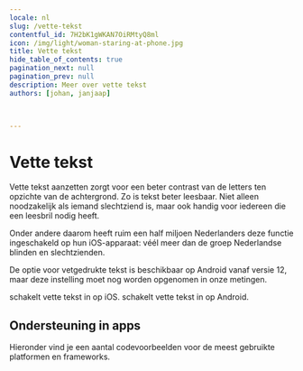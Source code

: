 ```yaml
---
locale: nl
slug: /vette-tekst
contentful_id: 7H2bK1gWKAN7OiRMtyQ8ml
icon: /img/light/woman-staring-at-phone.jpg
title: Vette tekst
hide_table_of_contents: true
pagination_next: null
pagination_prev: null
description: Meer over vette tekst
authors: [johan, janjaap]


	
---
```


# Vette tekst

Vette tekst aanzetten zorgt voor een beter contrast van de letters ten opzichte van de achtergrond. Zo is tekst beter leesbaar. Niet alleen noodzakelijk als iemand slechtziend is, maar ook handig voor iedereen die een leesbril nodig heeft.

Onder andere daarom heeft ruim een half miljoen Nederlanders deze functie ingeschakeld op hun iOS-apparaat: véél meer dan de groep Nederlandse blinden en slechtzienden. 

De optie voor vetgedrukte tekst is beschikbaar op Android vanaf versie 12, maar deze instelling moet nog worden opgenomen in onze metingen.

<TwoColumnBlock>
  <LeftColumn>
    <ColumnRow>
      <PercentageBlock
        metrics={[
          { title: 'Vette tekst', key: 'ios-accessibility_is_bold_text_enabled-true', isPercentage: true }
        ]}
        linkLabel="Meer over vette tekst"
        linkUrl="/nl/stats/vette-tekst">
        schakelt vette tekst in op iOS.
      </PercentageBlock>
    </ColumnRow>
  </LeftColumn>
  <RightColumn>
    <ColumnRow>
      <PercentageBlock
        metrics={[
          { title: 'Vette tekst', key: 'android-preference_font_weight_adjustment-300', isPercentage: true }
        ]}
        linkLabel="Meer over vette tekst"
        linkUrl="/nl/stats/vette-tekst">
        schakelt vette tekst in op Android.
      </PercentageBlock>
    </ColumnRow>
  </RightColumn>
</TwoColumnBlock>

## Ondersteuning in apps

Hieronder vind je een aantal codevoorbeelden voor de meest gebruikte platformen en frameworks.

<CodeSample id="text-bold" locale="nl"/>